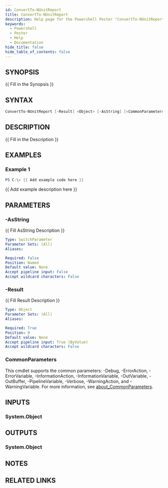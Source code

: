 ```yaml
---
id: ConvertTo-NUnitReport
title: ConvertTo-NUnitReport
description: Help page for the Powershell Pester "ConvertTo-NUnitReport" command
keywords:
  - Powershell
  - Pester
  - Help
  - Documentation
hide_title: false
hide_table_of_contents: false
---
```


## SYNOPSIS

{{ Fill in the Synopsis }}

## SYNTAX

```powershell
ConvertTo-NUnitReport [-Result] <Object> [-AsString] [<CommonParameters>]
```

## DESCRIPTION

{{ Fill in the Description }}

## EXAMPLES

### Example 1

```powershell
PS C:\> {{ Add example code here }}
```

{{ Add example description here }}

## PARAMETERS

### -AsString

{{ Fill AsString Description }}

```yaml
Type: SwitchParameter
Parameter Sets: (All)
Aliases:

Required: False
Position: Named
Default value: None
Accept pipeline input: False
Accept wildcard characters: False
```

### -Result

{{ Fill Result Description }}

```yaml
Type: Object
Parameter Sets: (All)
Aliases:

Required: True
Position: 0
Default value: None
Accept pipeline input: True (ByValue)
Accept wildcard characters: False
```

### CommonParameters

This cmdlet supports the common parameters: -Debug, -ErrorAction, -ErrorVariable, -InformationAction, -InformationVariable, -OutVariable, -OutBuffer, -PipelineVariable, -Verbose, -WarningAction, and -WarningVariable. For more information, see [about_CommonParameters](http://go.microsoft.com/fwlink/?LinkID=113216).

## INPUTS

### System.Object

## OUTPUTS

### System.Object

## NOTES

## RELATED LINKS
